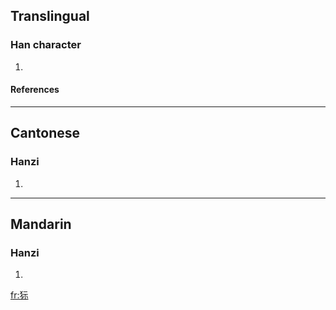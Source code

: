 ==Translingual==
===Han character===
{{Han char|rn=94|rad=犬|as=05|sn=8|four=4129<sub>1</sub>|canj=大竹一一火 (KHMMF)}}
# {{defn|Han|sort=犬05}}
====References====
{{Han ref|kx=0708.170|dkj=20321|dj=1121.020|hdz=21338.080|uh=72CB|ud=29387|bh=CD5D|bd=52573}}

----
==Cantonese==
===Hanzi===
{{yue-hanzi|jyut=|y=yi4}}
# {{defn|Cantonese}}

----
==Mandarin==
===Hanzi===
{{cmn-hanzi|pin=[[ní]] ([[ni2]])|wg=ni<sup>2</sup>}}
# {{defn|Mandarin}}

[[fr:狋]]